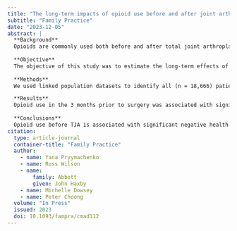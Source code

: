 ```yaml
---
title: "The long-term impacts of opioid use before and after joint arthroplasty: matched cohort analysis of New Zealand linked register data"
subtitle: "Family Practice"
date: "2023-12-05"
abstract: |
  **Background**
  Opioids are commonly used both before and after total joint arthroplasty (TJA).
  
  **Objective**
  The objective of this study was to estimate the long-term effects of pre- and perioperative opioid use in patients undergoing TJA.
  
  **Methods**
  We used linked population datasets to identify all (n = 18,666) patients who had a publicly funded TJA in New Zealand between 2011 and 2013. We used propensity score matching to match individuals who used opioids either before surgery, during hospital stay, or immediately post-discharge with individuals who did not based on a comprehensive set of covariates. Regression analysis was used to estimate the effect of opioid use on health and socio-economic outcomes over 5 years.

  **Results**
  Opioid use in the 3 months prior to surgery was associated with significant increases in healthcare utilization and costs (number of hospitalizations 6%, days spent in hospital 14.4%, opioid scripts dispensed 181%, and total healthcare costs 11%). Also increased were the rate of receiving social benefits (2 percentage points) and the rates of opioid overdose (0.5 percentage points) and mortality (3 percentage points). Opioid use during hospital stay or post-discharge was associated with increased long-term opioid use, but there was little evidence of other adverse effects.
  
  **Conclusions**
  Opioid use before TJA is associated with significant negative health and economic consequences and should be limited. This has implications for opioid prescribing in primary care. There is little evidence that peri- or post-operative opioid use is associated with significant long-term detriments.
citation: 
  type: article-journal
  container-title: "Family Practice"
  author:
    - name: Yana Pryymachenko
    - name: Ross Wilson
    - name:
        family: Abbott
        given: John Haxby
    - name: Michelle Dowsey
    - name: Peter Choong
  volume: "In Press"
  issued: 2023
  doi: 10.1093/fampra/cmad112
---
```

